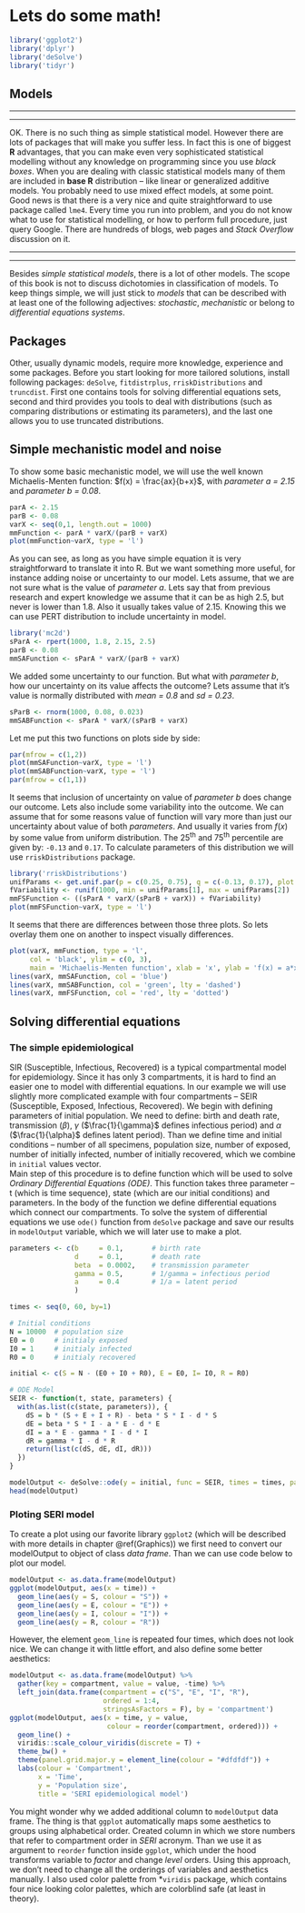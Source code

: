 # Lets do some math!

```r
library('ggplot2')
library('dplyr')
library('deSolve')
library('tidyr')
```

## Models

***
\begin{center}
\begingroup\Large
Simple statistical model  
\endgroup
\end{center}
***

OK. There is no such thing as simple statistical model. However there are lots of packages that will make you suffer less. In fact this is one of biggest **R** advantages, that you can make even very sophisticated statistical modelling without any knowledge on programming since you use *black boxes*. When you are dealing with classic statistical models many of them are included in **base R** distribution -- like linear or generalized additive models. You probably need to use mixed effect models, at some point. Good news is that there is a very nice and quite straightforward to use package called `lme4`. Every time you run into problem, and you do not know what to use for statistical modelling, or how to perform full procedure, just query Google. There are hundreds of blogs, web pages and *Stack Overflow* discussion on it.

***
\begin{center}
\begingroup\Large*
Other models  
\endgroup
\end{center}
***

Besides *simple statistical models*, there is a lot of other models. The scope of this book is not to discuss dichotomies in classification of models. To keep things simple, we will just stick to *models* that can be described with at least one of the following adjectives: *stochastic*, *mechanistic* or belong to *differential equations systems*. 

## Packages
Other, usually dynamic models, require more knowledge, experience and some packages. Before you start looking for more tailored solutions, install following packages: `deSolve`, `fitdistrplus`, `rriskDistributions` and `truncdist`. First one contains tools for solving differential equations sets, second and third provides you tools to deal with distributions (such as comparing distributions or estimating its parameters), and the last one allows you to use truncated distributions.

## Simple mechanistic model and noise
To show some basic mechanistic model, we will use the well known Michaelis-Menten function: $f(x) = \frac{ax}{b+x}$, with *parameter a = 2.15* and *parameter b = 0.08*.

```r
parA <- 2.15
parB <- 0.08
varX <- seq(0,1, length.out = 1000)
mmFunction <- parA * varX/(parB + varX)
plot(mmFunction~varX, type = 'l')
```

As you can see, as long as you have simple equation it is very straightforward to translate it into R. But we want something more useful, for instance adding noise or uncertainty to our model. Lets assume, that we are not sure what is the value of *parameter a*. Lets say that from previous research and expert knowledge we assume that it can be as high 2.5, but never is lower than 1.8. Also it usually takes value of 2.15. Knowing this we can use PERT distribution to include uncertainty in model.

```r
library('mc2d')
sParA <- rpert(1000, 1.8, 2.15, 2.5)
parB <- 0.08
mmSAFunction <- sParA * varX/(parB + varX)
```

We added some uncertainty to our function. But what with *parameter b*, how our uncertainty on its value affects the outcome? Lets assume that it's value is normally distributed with *mean = 0.8* and *sd = 0.23*.

```r
sParB <- rnorm(1000, 0.08, 0.023) 
mmSABFunction <- sParA * varX/(sParB + varX)
```

Let me put this two functions on plots side by side:

```r
par(mfrow = c(1,2))
plot(mmSAFunction~varX, type = 'l')
plot(mmSABFunction~varX, type = 'l')
par(mfrow = c(1,1))
```

It seems that inclusion of uncertainty on value of *parameter b* does change our outcome. Lets also include some variability into the outcome. We can assume that for some reasons value of function will vary more than just our uncertainty about value of both *parameters*. And usually it varies from $f(x)$ by some value from uniform distribution. The 25^th^ and 75^th^ percentile are given by: `-0.13` and `0.17`. To calculate parameters of this distribution we will use `rriskDistributions` package.

```r
library('rriskDistributions')
unifParams <- get.unif.par(p = c(0.25, 0.75), q = c(-0.13, 0.17), plot = F)
fVariability <- runif(1000, min = unifParams[1], max = unifParams[2])
mmFSFunction <- ((sParA * varX/(sParB + varX)) + fVariability)
plot(mmFSFunction~varX, type = 'l')
```

It seems that there are differences between those three plots. So lets overlay them one on another to inspect visually differences.

```r
plot(varX, mmFunction, type = 'l',
     col = 'black', ylim = c(0, 3),
     main = 'Michaelis-Menten function', xlab = 'x', ylab = 'f(x) = a*x/(b+x)')
lines(varX, mmSAFunction, col = 'blue')
lines(varX, mmSABFunction, col = 'green', lty = 'dashed')
lines(varX, mmFSFunction, col = 'red', lty = 'dotted')
```

## Solving differential equations

### The simple epidemiological
SIR (Susceptible, Infectious, Recovered) is a typical compartmental model for epidemiology. Since it has only 3 compartments, it is hard to find an easier one to model with differential equations. In our example we will use slightly more complicated example with four compartments -- SEIR (Susceptible, Exposed, Infectious, Recovered). We begin with defining parameters of initial population. We need to define: birth and death rate, transmission ($\beta$), $\gamma$ ($\frac{1}{\gamma}$ defines infectious period) and $\alpha$ ($\frac{1}{\alpha}$ defines latent period). Than we define time and initial conditions -- number of all specimens, population size, number of exposed, number of initially infected, number of initially recovered, which we combine in `initial` values vector.  
Main step of this procedure is to define function which will be used to solve *Ordinary Differential Equations (ODE)*. This function takes three parameter -- t (which is time sequence), state (which are our initial conditions) and parameters. In the body of the function we define differential equations which connect our compartments. To solve the system of differential equations we use `ode()` function from `deSolve` package and save our results in `modelOutput` variable, which we will later use to make a plot.

```r
parameters <- c(b     = 0.1,       # birth rate
                d     = 0.1,       # death rate
                beta  = 0.0002,    # transmission parameter
                gamma = 0.5,       # 1/gamma = infectious period
                a     = 0.4        # 1/a = latent period
                )

times <- seq(0, 60, by=1)

# Initial conditions
N = 10000  # population size
E0 = 0     # initialy exposed
I0 = 1     # initialy infected
R0 = 0     # initialy recovered

initial <- c(S = N - (E0 + I0 + R0), E = E0, I= I0, R = R0)

# ODE Model
SEIR <- function(t, state, parameters) {
  with(as.list(c(state, parameters)), {
    dS = b * (S + E + I + R) - beta * S * I - d * S
    dE = beta * S * I - a * E - d * E
    dI = a * E - gamma * I - d * I
    dR = gamma * I - d * R
    return(list(c(dS, dE, dI, dR)))
  })
}

modelOutput <- deSolve::ode(y = initial, func = SEIR, times = times, parms = parameters)
head(modelOutput)
```

### Ploting SERI model
To create a plot using our favorite library `ggplot2` (which will be described with more details in chapter \@ref(Graphics)) we first need to convert our modelOutput to object of class *data frame*. Than we can use code below to plot our model.

```r
modelOutput <- as.data.frame(modelOutput)
ggplot(modelOutput, aes(x = time)) +
  geom_line(aes(y = S, colour = "S")) + 
  geom_line(aes(y = E, colour = "E")) +
  geom_line(aes(y = I, colour = "I")) + 
  geom_line(aes(y = R, colour = "R"))
```

However, the element `geom_line` is repeated four times, which does not look nice. We can change it with little effort, and also define some better aesthetics:

```r
modelOutput <- as.data.frame(modelOutput) %>%
  gather(key = compartment, value = value, -time) %>%
  left_join(data.frame(compartment = c("S", "E", "I", "R"),
                       ordered = 1:4,
                       stringsAsFactors = F), by = 'compartment')
ggplot(modelOutput, aes(x = time, y = value,
                        colour = reorder(compartment, ordered))) +
  geom_line() +
  viridis::scale_colour_viridis(discrete = T) +
  theme_bw() +
  theme(panel.grid.major.y = element_line(colour = "#dfdfdf")) +
  labs(colour = 'Compartment',
       x = 'Time',
       y = 'Population size',
       title = 'SERI epidemiological model')
```

You might wonder why we added additional column to `modelOutput` data frame. The thing is that `ggplot` automatically maps some aesthetics to groups using alphabetical order. Created column in which we store numbers that refer to compartment order in *SERI* acronym. Than we use it as argument to `reorder` function inside `ggplot`, which under the hood transforms variable to *factor* and change *level* orders. Using this approach, we don't need to change all the orderings of variables and aesthetics manually. I also used color palette from *`viridis` package, which contains four nice looking color palettes, which are colorblind safe (at least in theory).
